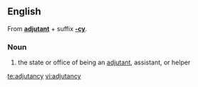 ==English==
From '''[[adjutant]]''' + suffix '''[[-cy]]'''.

===Noun===
{{infl|en|noun|plural|[[adjutancies]]}}

# the state or office of being an [[adjutant]], assistant, or helper

[[te:adjutancy]]
[[vi:adjutancy]]